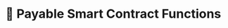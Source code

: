 ---
title: 📕 Payable Smart Contract Functions
description: TBD
updated: 2024-05-31
authors: [ashucoder9]
icon: BookOpen
---